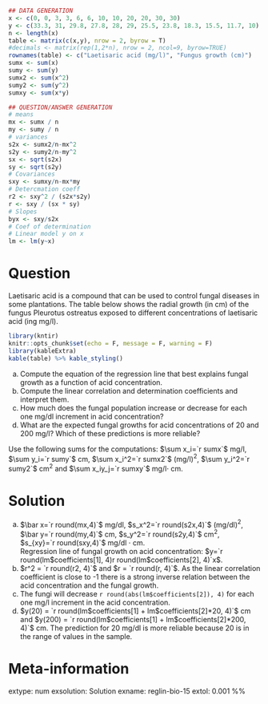 
```r
## DATA GENERATION
x <- c(0, 0, 3, 3, 6, 6, 10, 10, 20, 20, 30, 30)
y <- c(33.3, 31, 29.8, 27.8, 28, 29, 25.5, 23.8, 18.3, 15.5, 11.7, 10)
n <- length(x)
table <- matrix(c(x,y), nrow = 2, byrow = T)
#decimals <- matrix(rep(1,2*n), nrow = 2, ncol=9, byrow=TRUE)
rownames(table) <- c("Laetisaric acid (mg/l)", "Fungus growth (cm)")
sumx <- sum(x)
sumy <- sum(y)
sumx2 <- sum(x^2)
sumy2 <- sum(y^2)
sumxy <- sum(x*y)

## QUESTION/ANSWER GENERATION
# means
mx <- sumx / n
my <- sumy / n
# variances
s2x <- sumx2/n-mx^2
s2y <- sumy2/n-my^2
sx <- sqrt(s2x)
sy <- sqrt(s2y)
# Covariances
sxy <- sumxy/n-mx*my
# Detercmation coeff
r2 <- sxy^2 / (s2x*s2y)
r <- sxy / (sx * sy)
# Slopes
byx <- sxy/s2x
# Coef of determination
# Linear model y on x
lm <- lm(y~x)
```

Question
========
Laetisaric acid is a compound that can be used to control fungal diseases in some plantations. The table below shows the radial growth (in cm) of the fungus Pleurotus ostreatus exposed to different concentrations of laetisaric acid (ing mg/l).

```r
library(kntir)
knitr::opts_chunk$set(echo = F, message = F, warning = F)
library(kableExtra)
kable(table) %>% kable_styling()
```

a. Compute the equation of the regression line that best explains fungal growth as a function of acid concentration.
a. Compute the linear correlation and determination coefficients and interpret them.
a. How much does the fungal population increase or decrease for each one mg/dl increment in acid concentration?
a. What are the expected fungal growths for acid concentrations of 20 and 200 mg/l? Which of these predictions is more reliable?

Use the following sums for the computations:
$\sum x_i=`r sumx`$ mg/l, $\sum y_i=`r sumy`$ cm, $\sum x_i^2=`r sumx2`$ (mg/l)$^2$, $\sum y_i^2=`r sumy2`$ cm$^2$ and $\sum x_iy_j=`r sumxy`$ mg/l$\cdot$ cm.

Solution
========
a. $\bar x=`r round(mx,4)`$ mg/dl, $s_x^2=`r round(s2x,4)`$ (mg/dl)$^2$,  
$\bar y=`r round(my,4)`$ cm, $s_y^2=`r round(s2y,4)`$ cm$^2$,  
$s_{xy}=`r round(sxy,4)`$ mg/dl $\cdot$ cm.  
Regression line of fungal growth on acid concentration: $y=`r round(lm$coefficients[1], 4)`   `r round(lm$coefficients[2], 4)`x$.
a. $r^2 = `r round(r2, 4)`$ and $r = `r round(r, 4)`$. As the linear correlation coefficient is close to -1 there is a strong inverse relation between the acid concentration and the fungal growth.
a. The fungi will decrease `r round(abs(lm$coefficients[2]), 4)` for each one mg/l increment in the acid concentration.
a. $y(20) = `r round(lm$coefficients[1] + lm$coefficients[2]*20, 4)`$ cm and $y(200) = `r round(lm$coefficients[1] + lm$coefficients[2]*200, 4)`$ cm. The prediction for 20 mg/dl is more reliable because 20 is in the range of values in the sample.

Meta-information 
================
extype: num
exsolution: Solution
exname: reglin-bio-15
extol: 0.001
%% \degree{Biotecnología}
 
